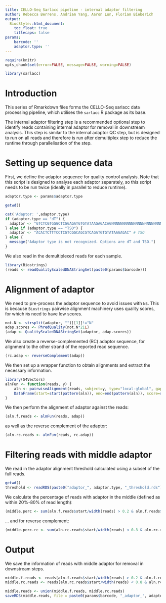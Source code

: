 ```yaml
---
title: CELLO-Seq Sarlacc pipeline - internal adaptor filtering
author: Rebecca Berrens, Andrian Yang, Aaron Lun, Florian Bieberich
output:
  BiocStyle::html_document:
    toc_float: true
    titlecaps: false
params:
    barcode: ''
    adaptor.type: ''
---
```



```r
require(knitr)
opts_chunk$set(error=FALSE, message=FALSE, warning=FALSE)
```

```r
library(sarlacc)
```

# Introduction

This series of Rmarkdown files forms the CELLO-Seq sarlacc data processing pipeline, which utilises the `sarlacc` R package as its base.

The internal adaptor filtering step is a recommended optional step to identify reads containing internal adaptor for removal in downstream analysis.
This step is similar to the internal adaptor QC step, but is designed to run on all reads and therefore is run after demultiplex step to reduce the runtime through parallelisation of the step.

# Setting up sequence data

First, we define the adaptor sequence for quality control analysis.
Note that this script is designed to analyse each adaptor separately, so this script needs to be run twice (ideally in parallel to reduce runtime).

```r
adaptor.type <- params$adaptor.type

getwd()

cat('Adaptor: ',adaptor.type)
if (adaptor.type == "dT") {
  adaptor <- "GTCTCGTGGGCTCGGAGATGTGTATAAGAGACAGNNNNNNNNNNNNNNNNNNNNNNNNAGTGGTATCNRYNRYNRYNRYNRYNRYNRYNRYNRYNRYNRYNRYNRYNRYNRYNRYNRACTGGCCGTCGTTTTACATGGCGTAGCGGGTTCGAGCGCACCGCAGGGTATCCGGCTATTTTTTTTTTTTTTT" # dT oligo
} else if (adaptor.type == "TSO") {
  adaptor <- "ACACTCTTTCCTCGTCGGCAGCGTCAGATGTGTATAAGAGAC" # TSO
} else {
  message("Adaptor type is not recognized. Options are dT and TSO.")
}
```

We also read in the demultiplexed reads for each sample.

```r
library(Biostrings)
(reads <- readQualityScaledDNAStringSet(paste0(params$barcode)))
```


# Alignment of adaptor

We need to pre-process the adaptor sequence to avoid issues with `N`s. This is because `Biostrings` pairwise alignment machinery uses quality scores, for which `N`s need to have low scores.

```r
not.N <- strsplit(adaptor, "")[[1]]!="N"
adap.scores <- PhredQuality(not.N*21L)
(adap <- QualityScaledDNAStringSet(adaptor, adap.scores))
```

We also create a reverse-complemented (RC) adaptor sequence, for alignment to the other strand of the reported read sequence.

```r
(rc.adap <- reverseComplement(adap))
```

We then set up a wrapper function to obtain alignments and extract the necessary information.

```r
library(S4Vectors)
alnFun <- function(reads, y) {
    aln <- pairwiseAlignment(reads, subject=y, type="local-global", gapOpening=5, gapExtension=1)
    DataFrame(start=start(pattern(aln)), end=end(pattern(aln)), score=score(aln))
}
```

We then perform the alignment of adaptor against the reads:


```r
(aln.f.reads <- alnFun(reads, adap))
```

as well as the reverse complement of the adaptor:


```r
(aln.rc.reads <- alnFun(reads, rc.adap))
```

# Filtering reads with middle adaptor

We read in the adaptor alignment threshold calculated using a subset of the full reads.

```r
getwd()
threshold <- readRDS(paste0("adaptor_", adaptor.type, "_threshold.rds"))
```

We calculate the percentage of reads with adaptor in the middle (defined as within 20%-80% of read length):

```r
(middle.perc <- sum(aln.f.reads$start/width(reads) > 0.2 & aln.f.reads$score > threshold)/length(aln.f.reads$start/width(reads)))
```

... and for reverse complement:

```r
(middle.perc.rc <- sum(aln.rc.reads$start/width(reads) < 0.8 & aln.rc.reads$score > threshold)/length(aln.rc.reads$start/width(reads)))
```

# Output

We save the information of reads with middle adaptor for removal in downstream steps.

```r
middle.f.reads <- reads[aln.f.reads$start/width(reads) > 0.2 & aln.f.reads$score > threshold]
middle.rc.reads <- reads[aln.rc.reads$start/width(reads) < 0.8 & aln.rc.reads$score > threshold]

middle.reads <- union(middle.f.reads, middle.rc.reads)
saveRDS(middle.reads, file = paste0(params$barcode, "_adaptor_", adaptor.type, ".middle.rds"))
```
